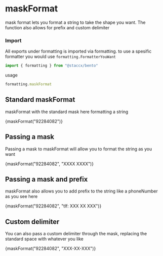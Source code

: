 
<Meta title="Formatting|MaskFormat" component={maskFormat}/>

# maskFormat
mask format lets you format a string to take the shape you want. The function also allows for prefix and
custom delimiter

### Import
All exports under formatting is imported via formatting. to use a spesific formatter you would
use ```formatting.FormatterYouWant```


```javascript
import { formatting } from "@staccx/bento"
```
usage
```javascript
formatting.maskFormat
```

## Standard maskFormat
maskFormat with the standard mask here formatting a string

<Preview>
  <Story name="Standard">
   <p>{maskFormat("92284082")}</p>
  </Story>
</Preview>

## Passing a mask
Passing a mask to maskFormat will allow you to format the string as you want

<Preview>
  <Story name="Passing mask">
   <p>{maskFormat("92284082", "XXXX XXXX")}</p>
  </Story>
</Preview>


## Passing a mask and prefix
maskFormat also allows you to add prefix to the string like a phoneNumber as you see here

<Preview>
  <Story name="Passing mask and prefix">
   <p>{maskFormat("92284082", "tlf: XXX XX XXX")}</p>
  </Story>
</Preview>

## Custom delimiter
You can also pass a custom delimiter through the mask, replacing the standard space with whatever you like

<Preview>
  <Story name="Custom delimiter">
   <p>{maskFormat("92284082", "XXX-XX-XXX")}</p>
  </Story>
</Preview>
